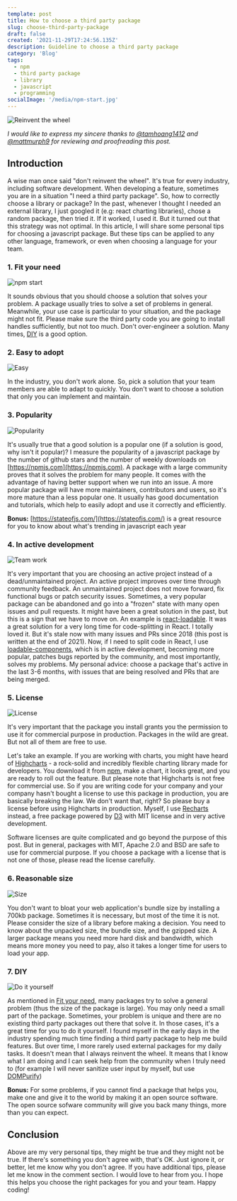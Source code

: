 ```yaml
---
template: post
title: How to choose a third party package
slug: choose-third-party-package
draft: false
created: '2021-11-29T17:24:56.135Z'
description: Guideline to choose a third party package
category: 'Blog'
tags:
  - npm
  - third party package
  - library
  - javascript
  - programming
socialImage: '/media/npm-start.jpg'
---
```


![Reinvent the wheel](/media/wheel.jpg)

_I would like to express my sincere thanks to [@tamhoang1412](https://www.linkedin.com/in/tamhoang1412/) and [@mattmurph9](https://github.com/mattmurph9) for reviewing and proofreading this post._

## Introduction

A wise man once said "don't reinvent the wheel". It's true for every industry, including software development. When developing a feature, sometimes you are in a situation "I need a third party package". So, how to correctly choose a library or package? In the past, whenever I thought I needed an external library, I just googled it (e.g: react charting libraries), chose a random package, then tried it. If it worked, I used it. But it turned out that this strategy was not optimal. In this article, I will share some personal tips for choosing a javascript package. But these tips can be applied to any other language, framework, or even when choosing a language for your team.

### 1. Fit your need

![npm start](/media/npm-start.jpg)

It sounds obvious that you should choose a solution that solves your problem. A package usually tries to solve a set of problems in general. Meanwhile, your use case is particular to your situation, and the package might not fit. Please make sure the third party code you are going to install handles sufficiently, but not too much. Don't over-engineer a solution. Many times, [DIY](#7-diy) is a good option.

### 2. Easy to adopt

![Easy](/media/easy.jpg)

In the industry, you don't work alone. So, pick a solution that your team members are able to adapt to quickly. You don't want to choose a solution that only you can implement and maintain.

### 3. Popularity

![Popularity](/media/popular.jpg)

It's usually true that a good solution is a popular one (if a solution is good, why isn't it popular)? I measure the popularity of a javascript package by the number of github stars and the number of weekly downloads on [https://npmjs.com](https://npmjs.com). A package with a large community proves that it solves the problem for many people. It comes with the advantage of having better support when we run into an issue. A more popular package will have more maintainers, contributors and users, so it's more mature than a less popular one. It usually has good documentation and tutorials, which help to easily adopt and use it correctly and efficiently.

**Bonus:** [https://stateofjs.com/](https://stateofjs.com/) is a great resource for you to know about what's trending in javascript each year

### 4. In active development

![Team work](/media/teamwork.jpg)

It's very important that you are choosing an active project instead of a dead/unmaintained project. An active project improves over time through community feedback. An unmaintained project does not move forward, fix functional bugs or patch security issues. Sometimes, a very popular package can be abandoned and go into a "frozen" state with many open issues and pull requests. It might have been a great solution in the past, but this is a sign that we have to move on. An example is [react-loadable](https://github.com/jamiebuilds/react-loadable). It was a great solution for a very long time for code-splitting in React. I totally loved it. But it's stale now with many issues and PRs since 2018 (this post is written at the end of 2021). Now, if I need to split code in React, I use [loadable-components](https://github.com/gregberge/loadable-components), which is in active development, becoming more popular, patches bugs reported by the community, and most importantly, solves my problems. My personal advice: choose a package that's active in the last 3-6 months, with issues that are being resolved and PRs that are being merged.

### 5. License

![License](/media/license.jpg)

It's very important that the package you install grants you the permission to use it for commercial purpose in production. Packages in the wild are great. But not all of them are free to use.

Let's take an example. If you are working with charts, you might have heard of [Highcharts](https://github.com/highcharts/highcharts) - a rock-solid and incredibly flexible charting library made for developers. You download it from [npm](https://www.npmjs.com/), make a chart, it looks great, and you are ready to roll out the feature. But please note that Highcharts is not free for commercial use. So if you are writing code for your company and your company hasn't bought a license to use this package in production, you are basically breaking the law. We don't want that, right? So please buy a license before using Highcharts in production. Myself, I use [Recharts](https://github.com/recharts/recharts) instead, a free package powered by [D3](https://github.com/d3/d3) with MIT license and in very active development.

Software licenses are quite complicated and go beyond the purpose of this post. But in general, packages with MIT, Apache 2.0 and BSD are safe to use for commercial purpose. If you choose a package with a license that is not one of those, please read the license carefully.

### 6. Reasonable size

![Size](/media/size.jpg)

You don't want to bloat your web application's bundle size by installing a 700kb package. Sometimes it is necessary, but most of the time it is not. Please consider the size of a library before making a decision. You need to know about the unpacked size, the bundle size, and the gzipped size. A larger package means you need more hard disk and bandwidth, which means more money you need to pay, also it takes a longer time for users to load your app.

### 7. DIY

![Do it yourself](/media/diy.jpg)

As mentioned in [Fit your need](#1-fit-your-need), many packages try to solve a general problem (thus the size of the package is large). You may only need a small part of the package. Sometimes, your problem is unique and there are no existing third party packages out there that solve it. In those cases, it's a great time for you to do it yourself. I found myself in the early days in the industry spending much time finding a third party package to help me build features. But over time, I more rarely used external packages for my daily tasks. It doesn't mean that I always reinvent the wheel. It means that I know what I am doing and I can seek help from the community when I truly need to (for example I will never sanitize user input by myself, but use [DOMPurify](https://github.com/cure53/DOMPurify))

**Bonus:** For some problems, if you cannot find a package that helps you, make one and give it to the world by making it an open source software. The open source sofware community will give you back many things, more than you can expect.

## Conclusion

Above are my very personal tips, they might be true and they might not be true. If there's something you don't agree with, that's OK. Just ignore it, or better, let me know why you don't agree. If you have additional tips, please let me know in the comment section. I would love to hear from you. I hope this helps you choose the right packages for you and your team. Happy coding!
